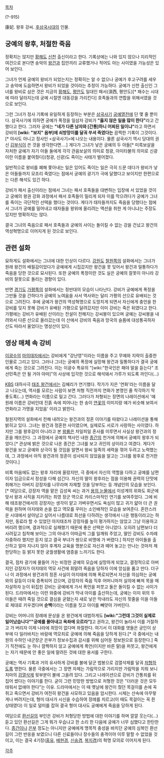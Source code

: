 [[목차]]

(?-915)

康妃. 왕후 강씨. [[후삼국시대]]의 인물.
== 궁예의 왕후, 처절한 죽음 ==
정확치는 않지만 [[황해도]] [[신천]] 출신이라고 한다. 기록상에는 나와 있지 않으나 지리적인 여건으로 본다면 송악의 [[왕건]]과 집안끼리 교류했거나 적어도 아는 사이였을 가능성은 있어 보인다.

그녀가 언제 궁예의 왕비가 되었는지는 정확히는 알 수 없으나 궁예가 후고구려를 세우고 송악에 도읍하면서 왕비가 되었을 것이라는 추정이 가능하다. 궁예가 신천 출신인 그녀를 왕비로 삼은 것은 지금의 [[황해도]], [[평안도]] 일대인 패서(浿西, 평안도)[* 패수는 시대에 따라 달라지는데 궁예 시절엔 대동강을 가리킨다] 호족들과의 연합을 위해서였을 것으로 보인다.

그런 그녀가 정사 기록에 유일하게 등장하는 부분은 [[삼국사기]] [[궁예]]열전에 단 몇 줄 뿐이다. 삼국사기에 의하면 궁예가 폭정을 일삼자 강비가 '''"옳지 않은 일을 많이 한다"'''라고 간했다고 한다. 그러자 궁예는 '''"네가 다른 남자와 [간통]하니 어찌된 일이냐"'''라고 하면서 강비의 '''[wiki: "보지" 음부]에 쇠방망이를 달궈 쑤셔 죽였다는''' 끔찍한 기록이 그것이다.[* 야사도 아니고 정사인 <삼국사기>에 나오는 내용이다. 물론 삼국사기 역시 당대의 권신 [[김부식]]이 쓴 것을 생각한다면....] 게다가 그녀가 낳은 궁예의 두 아들[* 미륵보살을 자처한 궁예가 자기 아들 둘에게 각각 관음보살의 의미로 청광, 아미타불의 의미로 신광이란 이름을 붙여줬다](청광, 신광)도 죽이는 사태가 벌어졌다.

일반적으로 왕비를 폐해 쫓아내는 일은 있어도 죽이는 일은 극히 드문 데다가 왕비가 낳은 아들들까지 모조리 죽였다는 점에서 궁예의 광기가 극에 달했다고 보이지만 한편으로는 다른 해석도 있긴 하다.

강비가 패서 출신이라는 점에서 그녀는 패서 호족들을 대변하는 입장에 서 있었을 것이고 궁예의 왕권 강화 과정에서 패서 호족들이 밀리게 되자 이를 막으려다가 궁예가 그녀를 죽이는 극단적인 선택을 했다는 것이다. 게다가 태자들까지도 죽음을 당했다는 점에서 그녀가 궁예를 밀어내고 태자들을 왕위에 올리려는 액션을 취한 게 아니냐는 주장도 있지만 명확하지는 않다.

결국 그녀의 죽음으로 패서 호족들과 궁예의 사이는 돌이킬 수 없는 강을 건넜고 왕건의 역성혁명으로 이어지게 된 것으로 보인다.
== 관련 설화 ==
묘하게도 설화에서는 그녀에 대한 인상이 다르다. [[강원도]] [[철원]]쪽의 설화에서는 그녀가 원래 왕건의 배필감이었다가 궁예에게 시집갔지만 왕건을 못 잊어서 왕건과 밀통하다가 죽음을 당한 것으로 묘사된다. 또한 궁예의 폭정이란 것도 실은 궁예의 잘못이 아니라 강비의 잘못으로 돌리는 경향이 있다.

반면 [[경기도]] [[가평]]쪽의 설화에서는 정반대의 모습이 나타난다. 강비가 궁예에게 폭정을 그만둘 것을 간하다가 궁예의 노여움을 사서 역사와는 달리 가평의 산으로 유배되는 것으로 그려진다. 후에 궁예가 왕건의 역성혁명으로 도망치게 되면서 자신에게 충언을 한 강비를 잊지 못해 강비가 유배된 가평으로 달려갔지만 이미 강비는 죽은 뒤였다고 한다. 가평에는 강비가 유배된 산이라는 전설이 전해지는 강씨봉이 있으며 궁예는 강씨봉을 내려와서 다른 산으로 올라갔는데 이 산에서 강비의 죽음과 망국의 슬픔에 대성통곡하자 산도 따라서 울었다는 명성산이 있다.

== 영상 매체 속 강비 ==
[[이광수]]의 [[마의태자]]에서는 강비에게 "강난영"이라는 이름을 주고 무예와 지략이 출중한 인물로 그리고 있다. 그러나 그녀는 궁예의 폭정에 실망해 왕건과 밀통하다가 결국 궁예에게 죽는 것으로 그려진다. 이는 이광수 특유의 "[wiki:"한국인은 패야 말을 듣는다" 조선민족은 안 될 거야 아마]"의 사상에 입각한 것으로 해석돼서 가루가 되도록 까인다(...)

[[KBS]] 대하사극 [[태조 왕건]]에서는 김혜리가 연기했다. 작가가 지은 '연화'라는 이름을 달고 나오는데, 역사를 모르는 사람이 보면 처형 직전까지 연화가 본명인 줄 착각하기 딱 좋도록(...) 연화라는 이름으로 밀고 간다. 그러다가 처형되는 장면의 나레이션에서 '얘 원래 이름은 강비인데 진흙 속에 피어나는 한 송이 [[연꽃]]의 이미지랑 얘가 비슷해 보여서 연화라고 가명을 지었음' 이라고 밝힌다.

철원지역의 설화에서 전해 내려오는 왕건과의 정혼 이야기를 따왔다고 나레이션을 통해 밝히고 있다. 그녀는 왕건과 정혼한 사이였으며, 실제로도 서로가 사랑하는 사이였다. 하지만 그를 왕후감이 아니라고 본 [[왕륭]]은 차일피일 혼사를 미루면서 사실상 왕건과의 정혼을 깨뜨린다. 그 과정에서 궁예의 책사인 내원 [[종간]]의 천거에 의해서 궁예의 왕후가 되었다.[* 관상에 밝은 것으로 나온 종간은 그녀를 보고 귀인의 상이라고 여겼다. 게다가 왕건을 보고 궁예와 상극이 될 것임을 알면서 왕씨 일족의 세력을 꺾어 두려고 노력했는데, 그 과정에서 아직 왕건과의 정혼이 성사되지 않았음을 알고는 그녀를 왕후로 천거한 것이다.] 

비록 마음에도 없는 왕후 자리에 올랐지만, 극 중에서 자신의 역할을 다하고 궁예를 남편이자 임금으로서 정성을 다해 섬긴다. 자신의 딸이 왕후라는 점을 이용해 권력의 단맛에 취해가는 아버지 강장자를 나무라며 자제할 것을 당부하는 등 개념인의 모습을 보인다.[* 여담으로, 강장자 역을 맡은 김성옥 씨는 과거 [[용의 눈물]]에서 이성계의 위화도 회군에 맞서 왕과 사직을 지키려는 최영 장군 역으로 카리스마적인 연기를 보여주었다. 그에 비해 태조왕건에서의 강장자는 생각이 얕고 가벼우면서도 욕심이 많고 귀가 얇아 더 큰 권력을 원하며 아지태와 손을 잡고 역모를 꾸미는 소인배적인 모습을 보여준다. 혼란스러운 시대에서 살아남고 싶어서 나름대로 최선을 다하려는 생각에서 나온 행동이라고는 하지만, 동료라 할 수 있었던 아지태조차 강장자를 높이 평가하지는 않았고 그냥 이용하고 버리려 했으며, 결과적으로 실패했기 때문에 좋은 선택은 아니었다. 오히려 남편보다 더 사려깊고 침착해 보이는 그의 아내가 이따금씩 그를 일깨워 주었고, 딸인 강비도 수차례 자중하라 했지만 듣지 않고 결국 부녀가 쌍으로 비명에 가 버렸다.] 하지만 아이들을 출산하고 얼마 지나지 않아 후계자 교육을 명분으로 자신과 떼어 놓고는 만나는 것마저 제한당하는 등 밝지 못한 궁궐생활에 염증을 느끼기도 한다.

결국, 점차 광기에 물들어 가는 비정한 궁예의 모습에 실망하게 되었고, 결정적으로 아버지인 강장자가 아지태의 역모 사건에 휘말려 죽음을 당하자 이에 앙심을 품고 만다. 더구나 이 과정에서 왕건과의 정혼 사실이 아지태에 의해 폭로되면서 자신을 의심하는 궁예와의 갈등이 더욱 증폭되어 갔으며, 강장자의 죽음 직후 어머니마저 실의에 빠져 목을 매 자살하자 눈이 뒤집힌 강비는 궁예에게 가서 폭언을 퍼붓고 둘은 돌이킬 수 없는 사이가 된다. 드라마에서는 이런 와중에 강비가 막내 아이를 출산하는데, 궁예는 이미 위의 두 아들은 때려 죽일 것으로 결심을 굳혔는지 새로 낳은 막내라도 자신의 핏줄을 이을 아들로 제대로 키우겠다며 '''순백'''이라는 이름을 짓고 아이를 빼앗아 가버린다. 

강비는 어머니의 장례에 문상을 온 왕건에게 대범하게도 '''[wiki:"그런데 그것이 실제로 일어났습니다""궁예를 몰아내고 옥좌에 오르라"]'''고 권하고, 왕건이 놀라서 이를 거절하고 가 버리자 이제 나라에 희망이 없다며 좌절한다. 여기서 이 대화를 엿들은 궁인이 상부에 다 일러바치는 바람에 역모죄로 궁예에 의해 죽음을 당하게 된다.[* 극 중에서는 내원의 수하인 내군장군 은부가 정보수집과 감시를 위해 심어둔 정보원으로 등장한다.] 죽기 직전에도 눈 하나 깜짝하지 않고 궁예에게 폭언(이지만 바른 말)을 퍼붓고, 왕건에게는 자기 때문에 안 좋은 일에 말려든 것에 대한 용서를 구한다. 

궁예는 역사 기록과 거의 유사하게 강비를 불에 달군 법봉으로 검열삭제를 달궈 [[처형]]하도록 명한다. 물론 극중에서는 그 장면 자체는 가림막으로 가리지만 가림막을 치워 보니 치마의 [[검열삭제]] 윗부분이 불에 그을려 있다. 그리고 나레이션으로 강비가 간통죄를 뒤집어 썼다는 이야기를 한다. 굳이 그런 민망한 방법으로 처형한 것은 "더러운 것은 모두 태워서 없애야 한다"는 이유. 드라마에서는 이 때 옛날에 왕건이 줬던 목걸이를 손에 꼭 쥐고 죽으면서 강비가 여전히 왕건을 사모하고 있음을 암시한다. 시체는 산속에 아무렇게나 버려지는데, 형미 대사가 시신을 수습하여 장례를 치르고(이 때도 목걸이는 꼭 쥔 상태였다) 이 일로 덜미를 잡혀 결국 형미 대사도 궁예에게 죽음을 당하게 된다. 

여담으로 [[환선길]]의 부인은 강비가 처형당한 방법에 대한 이야기를 하며 깔깔 웃는다(...) 듣고 있던 환선길은 그게 뭐가 우습냐고 한 소리 한 다음에 궁예가 너무 심했다고 한탄한다. [[종간]]이나 [[은부]] 정도는 아니지만 궁예에게 맹목적 충성을 바치던 궁예의 심복인 환선길이 그런 반응을 보였으니 다른 신료들이나 장수들의 충격이야 이루 말할 수 없었을 것이고, 이는 결국 4기장([[홍유]], [[배현경]], [[신숭겸]], [[복지겸]])의 혁명 모의로 이어지게 된다.


[[각주]]
